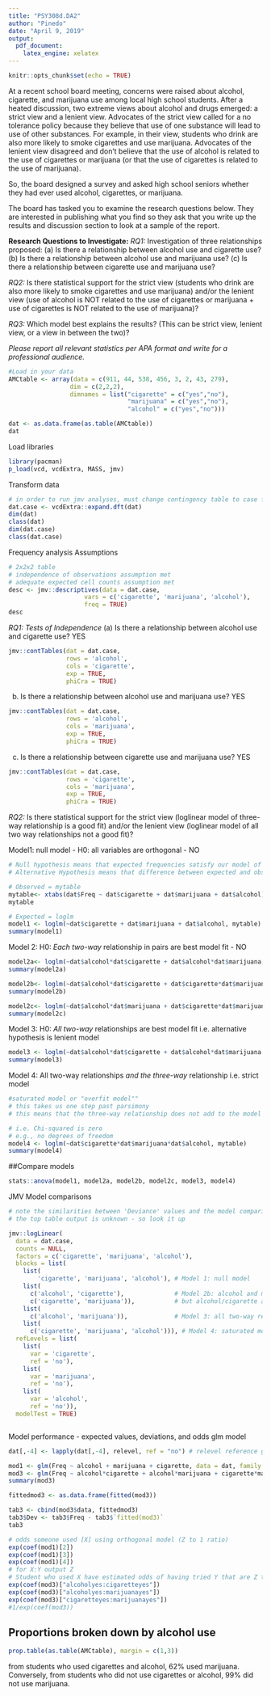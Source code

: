 ---
title: "PSY308d.DA2"
author: "Pinedo"
date: "April 9, 2019"
output: 
  pdf_document: 
    latex_engine: xelatex
---

```{r setup, include=FALSE}
knitr::opts_chunk$set(echo = TRUE)
```

At a recent school board meeting, concerns were raised about alcohol, cigarette, and marijuana use among local high school students. After a heated discussion, two extreme views about alcohol and drugs emerged: a strict view and a lenient view. Advocates of the strict view called for a no tolerance policy because they believe that use of one substance will lead to use of other substances. For example, in their view, students who drink are also more likely to smoke cigarettes and use marijuana. Advocates of the lenient view disagreed and don't believe that the use of alcohol is related to the use of cigarettes or marijuana (or that the use of cigarettes is related to the use of marijuana).

So, the board designed a survey and asked high school seniors whether they had ever used alcohol, cigarettes, or marijuana.

The board has tasked you to examine the research questions below. They are interested in publishing what you find so they ask that you write up the results and discussion section to look at a sample of the report. 
  
**Research Questions to Investigate:**
*RQ1:* Investigation of three relationships proposed:
          (a) Is there a relationship between alcohol use and cigarette use? 
          (b) Is there a relationship between alcohol use and marijuana use?
          (c) Is there a relationship between cigarette use and marijuana use?
          
*RQ2:* Is there statistical support for the strict view (students who drink are also more likely to smoke cigarettes and use marijuana) and/or the lenient view (use of alcohol is NOT related to the use of cigarettes or marijuana + use of cigarettes is NOT related to the use of marijuana)?
      
*RQ3:* Which model best explains the results? (This can be strict view, lenient view, or a view in between the two)?
    
*_Please report all relevant statistics per APA format and write for a professional audience._*

```{r}
#Load in your data
AMCtable <- array(data = c(911, 44, 538, 456, 3, 2, 43, 279), 
                 dim = c(2,2,2), 
                 dimnames = list("cigarette" = c("yes","no"),
                                 "marijuana" = c("yes","no"),
                                 "alcohol" = c("yes","no")))

dat <- as.data.frame(as.table(AMCtable))
dat
```

Load libraries
```{r}
library(pacman)
p_load(vcd, vcdExtra, MASS, jmv)
```

Transform data
```{r}
# in order to run jmv analyses, must change contingency table to case form
dat.case <- vcdExtra::expand.dft(dat)
dim(dat)
class(dat)
dim(dat.case)
class(dat.case)
```

Frequency analysis
Assumptions
```{r}
# 2x2x2 table
# independence of observations assumption met
# adequate expected cell counts assumption met
desc <- jmv::descriptives(data = dat.case, 
                     vars = c('cigarette', 'marijuana', 'alcohol'), 
                     freq = TRUE)
desc
```

*RQ1: Tests of Independence*
(a) Is there a relationship between alcohol use and cigarette use? YES
```{r}
jmv::contTables(dat = dat.case,
                rows = 'alcohol',
                cols = 'cigarette',
                exp = TRUE,
                phiCra = TRUE)
```

(b) Is there a relationship between alcohol use and marijuana use? YES
```{r}
jmv::contTables(dat = dat.case,
                rows = 'alcohol',
                cols = 'marijuana',
                exp = TRUE,
                phiCra = TRUE)
```

(c) Is there a relationship between cigarette use and marijuana use? YES
```{r}
jmv::contTables(dat = dat.case,
                rows = 'cigarette',
                cols = 'marijuana',
                exp = TRUE,
                phiCra = TRUE)
```

*RQ2:* 
Is there statistical support for the strict view (loglinear model of three-way relationship is a good fit) 
and/or 
the lenient view (loglinear model of all two way relationships not a good fit)?

Model1: null model - H0: all variables are orthogonal - NO
```{r}
# Null hypothesis means that expected frequencies satisfy our model of expected values
# Alternative Hypothesis means that difference between expected and observed frequencies is significant (indicates our model does not fit)

# Observed = mytable
mytable<- xtabs(dat$Freq ~ dat$cigarette + dat$marijuana + dat$alcohol) # table of observed values
mytable

# Expected = loglm
model1 <- loglm(~dat$cigarette + dat$marijuana + dat$alcohol, mytable)
summary(model1)


```

Model 2: H0: *Each two-way* relationship in pairs are best model fit - NO
```{r}
model2a<- loglm(~dat$alcohol*dat$cigarette + dat$alcohol*dat$marijuana, mytable)
summary(model2a)

model2b<- loglm(~dat$alcohol*dat$cigarette + dat$cigarette*dat$marijuana, mytable) # - lowest chi-square
summary(model2b)

model2c<- loglm(~dat$alcohol*dat$marijuana + dat$cigarette*dat$marijuana, mytable)
summary(model2c)
```

Model 3: H0: *All two-way* relationships are  best model fit
i.e. alternative hypothesis is lenient model
```{r}
model3 <- loglm(~dat$alcohol*dat$cigarette + dat$alcohol*dat$marijuana + dat$cigarette*dat$marijuana, mytable)
summary(model3)
```

Model 4: All two-way relationships *and the three-way* relationship
i.e. strict model
```{r}
#saturated model or "overfit model""
# this takes us one step past parsimony
# this means that the three-way relationship does not add to the model

# i.e. Chi-squared is zero
# e.g., no degrees of freedom
model4 <- loglm(~dat$cigarette*dat$marijuana*dat$alcohol, mytable)
summary(model4)
```

##Compare models
```{r}
stats::anova(model1, model2a, model2b, model2c, model3, model4)

```

JMV Model comparisons
```{r}
# note the similarities between 'Deviance' values and the model comparison stats with the loglm output. 
# the top table output is unknown - so look it up 

jmv::logLinear(
  data = dat.case,
  counts = NULL,
  factors = c('cigarette', 'marijuana', 'alcohol'),
  blocks = list(
    list(
        'cigarette', 'marijuana', 'alcohol'), # Model 1: null model
    list(
      c('alcohol', 'cigarette'),              # Model 2b: alcohol and marijuana are independent
      c('cigarette', 'marijuana')),           # but alcohol/cigarette and cigarette/ marijuana are related
    list(
      c('alcohol', 'marijuana')),             # Model 3: all two-way relationships - best fit
    list(
      c('cigarette', 'marijuana', 'alcohol'))), # Model 4: saturated model
  refLevels = list(
    list(
      var = 'cigarette',
      ref = 'no'),
    list(
      var = 'marijuana',
      ref = 'no'),
    list(
      var = 'alcohol',
      ref = 'no')),
  modelTest = TRUE)



```

Model performance - expected values, deviations, and odds
glm model 
```{r}
dat[,-4] <- lapply(dat[,-4], relevel, ref = "no") # relevel reference group (intercept) to "no"

mod1 <- glm(Freq ~ alcohol + marijuana + cigarette, data = dat, family = poisson) # orthogonal model
mod3 <- glm(Freq ~ alcohol*cigarette + alcohol*marijuana + cigarette*marijuana, data = dat, family = poisson) # best fit model
summary(mod3)

fittedmod3 <- as.data.frame(fitted(mod3))

tab3 <- cbind(mod3$data, fittedmod3)
tab3$Dev <- tab3$Freq - tab3$`fitted(mod3)`
tab3

# odds someone used [X] using orthogonal model (Z to 1 ratio)
exp(coef(mod1)[2]) 
exp(coef(mod1)[3])
exp(coef(mod1)[4])
# for X:Y output Z
# Student who used X have estimated odds of having tried Y that are Z times the estimated odds for students who did not use X.
exp(coef(mod3)["alcoholyes:cigaretteyes"])
exp(coef(mod3)["alcoholyes:marijuanayes"])
exp(coef(mod3)["cigaretteyes:marijuanayes"])
#1/exp(coef(mod3))
```

## Proportions broken down by alcohol use
```{r}
prop.table(as.table(AMCtable), margin = c(1,3))
```
from students who used cigarettes and alcohol, 62% used marijuana. Conversely, from students who did not use cigarettes or alcohol, 99% did not use marijuana.



